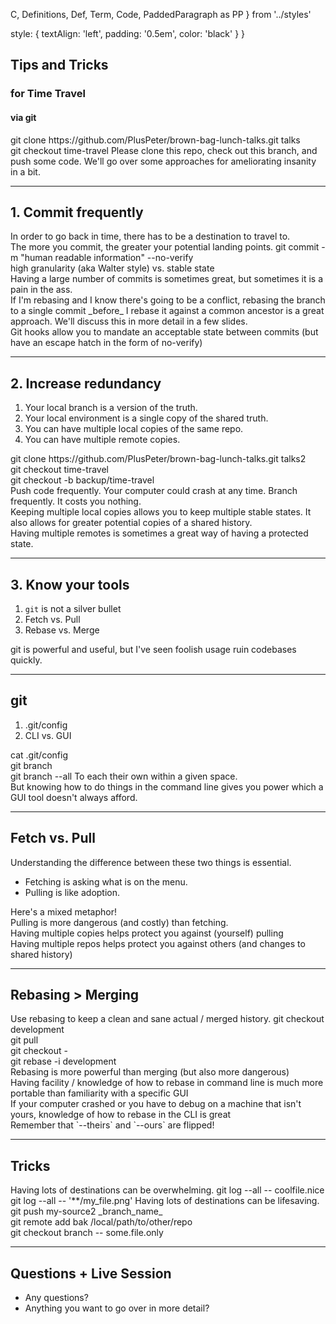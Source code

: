   C,
  Definitions,
  Def,
  Term,
  Code,
  PaddedParagraph as PP
} from '../styles'


  style: {
    textAlign: 'left',
    padding: '0.5em',
    color: 'black'
  }
}

## Tips and Tricks

### for Time Travel

#### via git

<C>
  git clone https://github.com/PlusPeter/brown-bag-lunch-talks.git
  talks
  <br />
  git checkout time-travel
</C>

<Notes>
  Please clone this repo, check out this branch, and push some code.
  We'll go over some approaches for ameliorating insanity in a bit.
</Notes>

---

## 1. Commit frequently

<div>
  <PP>
    In order to go back in time, there has to be a destination to
    travel to.
    <br />
    The more you commit, the greater your potential landing points.
  </PP>
  <C>git commit -m "human readable information" --no-verify</C>
</div>

<Notes>
  high granularity (aka Walter style) vs. stable state
  <br />
  Having a large number of commits is sometimes great, but sometimes
  it is a pain in the ass.
  <br />
  If I'm rebasing and I know there's going to be a conflict, rebasing
  the branch to a single commit _before_ I rebase it against a common
  ancestor is a great approach. We'll discuss this in more detail in a
  few slides.
  <br />
  Git hooks allow you to mandate an acceptable state between commits
  (but have an escape hatch in the form of no-verify)
</Notes>

---

## 2. Increase redundancy

<div>
  <ol>
    <li>Your local branch is a version of the truth.</li>
    <li>Your local environment is a single copy of the shared truth.</li>
    <li>You can have multiple local copies of the same repo.</li>
    <li>You can have multiple remote copies.</li>
  </ol>
  <C>
    git clone https://github.com/PlusPeter/brown-bag-lunch-talks.git talks2
    <br />
    git checkout time-travel
    <br />
    git checkout -b backup/time-travel
  </C>
</div>

<Notes>
  Push code frequently. Your computer could crash at any time.
  Branch frequently. It costs you nothing.
  <br />
  Keeping multiple local copies allows you to keep multiple stable
  states. It also allows for greater potential copies of a shared
  history.
  <br />
  Having multiple remotes is sometimes a great way of having a
  protected state.
</Notes>

---

## 3. Know your tools

1. `git` is not a silver bullet
2. Fetch vs. Pull
3. Rebase vs. Merge

<Notes>
  git is powerful and useful, but I've seen foolish usage ruin codebases quickly.
</Notes>

---

## git

1. .git/config
2. CLI vs. GUI

<C>
  cat .git/config
  <br />
  git branch
  <br />
  git branch --all
</C>

<Notes>
  To each their own within a given space.
  <br />
  But knowing how to do things in the command line gives you power which a GUI tool doesn't always afford.
</Notes>

---

## Fetch vs. Pull

<PP>
Understanding the difference between these two things is
essential.
</PP>

* Fetching is asking what is on the menu.
* Pulling is like adoption.

<Notes>
  Here's a mixed metaphor!
  <br />
  Pulling is more dangerous (and costly) than fetching.
  <br />
  Having multiple copies helps protect you against (yourself) pulling
  <br />
  Having multiple repos helps protect you against others (and changes to shared history)
</Notes>

---

## Rebasing > Merging

<div>
  <PP>
    Use rebasing to keep a clean and sane actual / merged history.
  </PP>
  <C>
    git checkout development
    <br />
    git pull
    <br />
    git checkout -<br />
    git rebase -i development
  </C>
</div>

<Notes>
  Rebasing is more powerful than merging (but also more dangerous)
  <br />
  Having facility / knowledge of how to rebase in command line is much
  more portable than familiarity with a specific GUI
  <br />
  If your computer crashed or you have to debug on a machine that
  isn't yours, knowledge of how to rebase in the CLI is great
  <br />
  Remember that `--theirs` and `--ours` are flipped!
</Notes>

---

## Tricks

<div>
  <PP>Having lots of destinations can be overwhelming.</PP>
  <C>
    git log --all -- coolfile.nice
    <br />
    git log --all -- '**/my_file.png'
  </C>
  <PP>Having lots of destinations can be lifesaving.</PP>
  <C>
    git push my-source2 _branch_name_
    <br />
    git remote add bak /local/path/to/other/repo
    <br />
    git checkout branch -- some.file.only
  </C>
</div>

---

## Questions + Live Session

* Any questions?
* Anything you want to go over in more detail?

